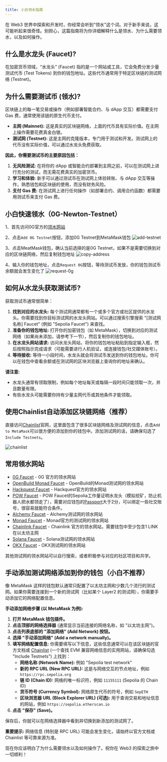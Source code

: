 ```yaml
---
title: 小白领水指南
---
```


在 Web3 世界中探索和开发时，你经常会听到“领水”这个词。对于新手来说，这可能听起来很奇怪。别担心，这篇指南将为你详细解释什么是领水、为什么需要领水，以及如何操作。

## 什么是水龙头 (Faucet)?

在加密货币领域，“水龙头” (Faucet) 指的是一个网站或工具，它会免费分发少量测试代币 (Test Tokens) 到你的钱包地址。这些代币通常用于特定区块链的测试网络 (Testnet)。

## 为什么需要测试币 (领水)?

区块链上的每一笔交易或操作（例如部署智能合约、与 dApp 交互）都需要支付 Gas 费，通常使用该链的原生代币支付。

*   **主网 (Mainnet):** 这是真实的区块链网络，上面的代币具有实际价值。在主网上操作需要花费真金白银。
*   **测试网 (Testnet):** 这是主网的克隆版本，专门用于测试和开发。测试网上的代币没有实际价值，可以通过水龙头免费获取。

**因此，你需要测试币的主要原因包括：**

1.  **无风险测试:** 在将你的 dApp 或智能合约部署到主网之前，可以在测试网上进行充分的测试，而无需花费真实的加密货币。
2.  **学习和体验:** 新手可以通过测试币在测试网上体验转账、与 dApp 交互等操作，熟悉钱包和区块链的使用，而没有财务风险。
3.  **支付 Gas 费:** 在测试网上进行任何操作（如部署合约、调用合约函数）都需要用测试币来支付 Gas 费。

## 小白快速领水（0G-Newton-Testnet）

1、首先访问0G官方的[领水网站](https://hub.0g.ai/faucet)

2、点击`Add 0G Testnet`按钮，添加0G Testnet到MetaMask钱包
![add-testnet](/faucet/add-testnet.png)

3、点击MeatMask钱包，确认当前选择的是0G Testnet，如果不是需要切换到对应的区块链网络，然后复制钱包地址
![copy-address](/faucet/copy-address.png)

4、输入你的钱包地址，点击`Request 0G`按钮，等待测试币发放，你的钱包测试币余额就会发生变化了
![request-0g](/faucet/request-0g.png)


## 如何从水龙头获取测试币?

获取测试币通常很简单：

1.  **找到对应的水龙头:** 每个测试网通常都有一个或多个官方或社区提供的水龙头。你需要找到你目标测试网的水龙头网站。可以通过搜索引擎搜索 "[测试网名称] Faucet" (例如 "Sepolia Faucet") 来查找。
2.  **准备你的钱包地址:** 打开你的加密钱包（如 MetaMask），切换到对应的测试网络（如果尚未添加，请参考下一节），然后复制你的钱包地址。
3.  **在水龙头网站请求:** 访问水龙头网站，将你的钱包地址粘贴到指定输入框，然后按照指示完成请求（可能需要进行人机验证，或连接钱包/社交媒体账号）。
4.  **等待接收:** 等待一小段时间，水龙头就会将测试币发送到你的钱包地址。你可以在钱包中查看余额或在测试网的区块浏览器上查询你的地址来确认。

**请注意:**

*   水龙头通常有领取限制，例如每个地址每天或每隔一段时间只能领取一次，并且数量有限。
*   有些水龙头可能需要你持有少量主网代币或其他条件才能领取。

## 使用Chainlist自动添加区块链网络（推荐）

直接访问[Chainlist](https://chainlist.org/)官网，这里面包含了很多区块链网络及测试网的信息，点击`Add to MetaMask`可以很方便的添加到你的钱包中。添加测试网的话，请确保勾选了`Include Testnets`。

![chainlist](/faucet/chainlist.png)

## 常用领水网站

*   [0G Faucet](https://hub.0g.ai/faucet) - 0G 官方的领水网站
*   [OpenBuild Monad Faucet](https://faucet.openbuild.xyz/monad?code=85b04405-88f6-40d4-9d3a-25624636c84a) - OpenBuild的Monad测试网的领水网站
*   [Hackquest Faucet](https://www.hackquest.io/zh-cn/faucets) - Hackquest官方的领水网站
*   [POW Faucet](https://sepolia-faucet.pk910.de/) - POW Faucet的Sepolia工作量证明水龙头（模拟挖矿，防止机器人把水都领走了），需要对应钱包的[Passport](https://app.passport.xyz/)大于2分，可以绑定一些社交账号，很容易就能符合条件。
*   [Alchemy Faucet](https://www.alchemy.com/faucets) - Alchemy测试网的领水网站
*   [Monad Faucet](https://testnet.monad.xyz/) - Monad官方的测试网的领水网站
*   [Chainlink Faucet](https://faucets.chain.link/) - Chainlink 官方的领水网站，需要钱包中至少包含1 LINK在以太坊主网
*   [Solana Faucet](https://faucet.solana.com/) - Solana测试网的领水网站
*   [OKX Faucet](https://web3.okx.com/zh-hans/faucet) - OKX测试网的领水网站

其他测试网的领水网站可以自行搜索，或者积极参与对应的社区项目和共学。

## 手动添加测试网络添加到你的钱包（小白不推荐）

像 MetaMask 这样的钱包默认通常只配置了以太坊主网和少数几个流行的测试网。如果你需要连接到一个新的测试网（比如某个 Layer2 的测试网），你需要手动添加它的网络配置信息。

**手动添加网络步骤 (以 MetaMask 为例):**

1.  **打开 MetaMask 钱包插件。**
2.  **点击顶部的网络选择器** (通常显示当前连接的网络名称，如 "以太坊主网")。
3.  **点击列表底部的 "添加网络" (Add Network) 按钮。**
4.  **选择 "手动添加网络" (Add a network manually)。**
5.  **填写网络配置信息:** 你需要填写以下信息，这些信息通常可以在该区块链的官方文档或 [Chainlist](https://chainlist.org/) (一个查找 EVM 兼容网络信息的实用网站，请确保勾选 "Include Testnets") 上找到：
    *   **网络名称 (Network Name):** 例如 "Sepolia test network"
    *   **新的 RPC URL (New RPC URL):** 这是与网络交互的节点地址，例如 `https://rpc.sepolia.org`
    *   **链 ID (Chain ID):** 网络的唯一标识符，例如 `11155111` (Sepolia 的 Chain ID)
    *   **货币符号 (Currency Symbol):** 网络原生代币的符号，例如 `SepETH`
    *   **区块浏览器 URL (Block Explorer URL) (可选):** 用于查询交易和地址信息的网站，例如 `https://sepolia.etherscan.io`
6.  **点击 "保存" (Save)。**

保存后，你就可以在网络选择器中看到并切换到新添加的测试网了。

**重要提示:** 网络信息 (特别是 RPC URL) 可能会发生变化，请始终以官方文档或 Chainlist 等可靠来源为准。

现在你应该明白了为什么需要领水以及如何操作了。祝你在 Web3 的探索之旅中一切顺利！
